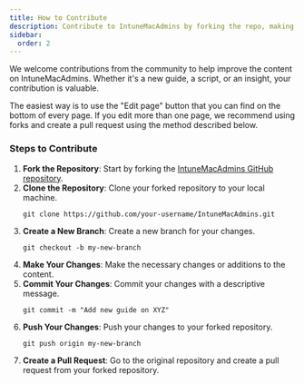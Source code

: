 ```yaml
---
title: How to Contribute
description: Contribute to IntuneMacAdmins by forking the repo, making changes, and submitting a pull request.
sidebar:
  order: 2
---
```



We welcome contributions from the community to help improve the content on IntuneMacAdmins. Whether it's a new guide, a script, or an insight, your contribution is valuable.

<Aside type="tip">
  The easiest way is to use the "Edit page" button that you can find on the
  bottom of every page. If you edit more than one page, we recommend using forks
  and create a pull request using the method described below.
</Aside>

### Steps to Contribute

<Steps>
  <ol>
    <li>
      <strong>Fork the Repository</strong>: Start by forking the <a href="https://github.com/ugurkocde/IntuneMacAdmins">IntuneMacAdmins GitHub repository</a>.
    </li>
    <li>
      <strong>Clone the Repository</strong>: Clone your forked repository to your local machine.
      <pre><code>git clone https://github.com/your-username/IntuneMacAdmins.git</code></pre>
    </li>
    <li>
      <strong>Create a New Branch</strong>: Create a new branch for your changes. 
      <pre><code>git checkout -b my-new-branch</code></pre>
    </li>
    <li>
      <strong>Make Your Changes</strong>: Make the necessary changes or additions to the content.
    </li>
    <li>
      <strong>Commit Your Changes</strong>: Commit your changes with a descriptive message. 
      <pre><code>git commit -m "Add new guide on XYZ"</code></pre>
    </li>
    <li>
      <strong>Push Your Changes</strong>: Push your changes to your forked repository.
      <pre><code>git push origin my-new-branch</code></pre>
    </li>
    <li>
      <strong>Create a Pull Request</strong>: Go to the original repository and create a pull request from your forked repository.
    </li>
  </ol>
</Steps>